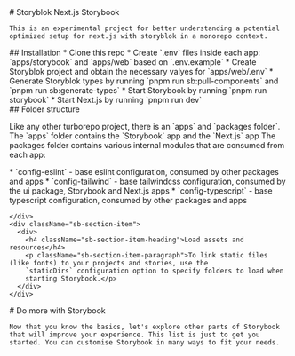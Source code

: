 
<Meta title="Intro" />

<div className="container">
  <div className='sb-section-title'>
    # Storyblok Next.js Storybook

    This is an experimental project for better understanding a potential optimized setup for next.js with storyblok in a monorepo context.

  </div>
  <div className="sb-section">
    <div className="sb-section-item">
      ## Installation
      * Clone this repo
      * Create `.env` files inside each app: `apps/storybook` and `apps/web` based on `.env.example`
      * Create Storyblok project and obtain the necessary valyes for `apps/web/.env`
      * Generate Storyblok types by running `pnpm run sb:pull-components` and `pnpm run sb:generate-types`
      * Start Storybook by running `pnpm run storybook`
      * Start Next.js by running `pnpm run dev`
    </div>
    <div className="sb-section-item">
      ## Folder structure
      <p className="sb-section-item-paragraph">
        Like any other turborepo project, there is an `apps` and `packages folder`.
        The `apps` folder contains the `Storybook` app and the `Next.js` app
        The packages folder contains various internal modules that are consumed from each app:
      </p>
      <div>
      * `config-eslint` - base eslint configuration, consumed by other packages and apps
      * `config-tailwind` - base tailwindcss configuration, consumed by the ui package, Storybook and Next.js apps
      * `config-typescript` - base typescript configuration, consumed by other packages and apps
      </div>

    </div>
    <div className="sb-section-item">
      <div>
        <h4 className="sb-section-item-heading">Load assets and resources</h4>
        <p className="sb-section-item-paragraph">To link static files (like fonts) to your projects and stories, use the
        `staticDirs` configuration option to specify folders to load when
        starting Storybook.</p>
      </div>
    </div>

  </div>
</div>

<div className="sb-container">
  <div className='sb-section-title'>
    # Do more with Storybook

    Now that you know the basics, let's explore other parts of Storybook that will improve your experience. This list is just to get you started. You can customise Storybook in many ways to fit your needs.

  </div>
</div>
